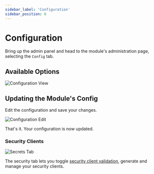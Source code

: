 ```yaml
---
sidebar_label: 'Configuration'
sidebar_position: 6
---
```


# Configuration

Bring up the admin panel and head to the module's administration page,
selecting the `Config` tab.

## Available Options

![Configuration View](/v0.14/modules/router/admin/config_view.png)

## Updating the Module's Config

Edit the configuration and save your changes.

![Configuration Edit](/v0.14/modules/forms/admin/config_edit.png)

That's it. Your configuration is now updated.

### Security Clients

![Secrets Tab](/v0.14/modules/router/admin/security_client_view.png)

The security tab lets you toggle [security client validation](./security), generate and manage your security clients.
